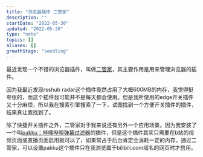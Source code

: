 ```yaml
---
title: "浏览器插件 二管家"
description: ""
startDate: "2022-05-30"
updated: "2022-05-30"
type: "note"
topics: []
aliases: []
growthStage: "seedling"
---
```


最近发现一个不错的浏览器插件，叫做[二管家](https://ainoob.com/zh/project/nooboss)，其主要作用是用来管理浏览器的插件。

因为我最近发现rsshub radar这个插件竟然占用了大概600MB的内存，我觉得挺夸张的，而这个插件我可能并不是每天都会使用。但是我所使用的edge开关插件又十分麻烦，所以我在搜索引擎搜索了一下，试图找到一个方便开关插件的插件，结果真让我找到了。

除了快捷开关插件之外，二管家对于我来说还有另外一个应用场景。因为我安装了一个叫[pakku：哔哩哔哩弹幕过滤器](https://chrome.google.com/webstore/detail/pakku%EF%BC%9A%E5%93%94%E5%93%A9%E5%93%94%E5%93%A9%E5%BC%B9%E5%B9%95%E8%BF%87%E6%BB%A4%E5%99%A8/jklfcpboamajpiikgkbjcnnnnooefbhh?hl=zh-CN)的插件，但是这个插件其实只需要在b站的视频页面或直播页面启用就可以了，如果常占于后台肯定会消耗一定的内存。通过二管家，可以设置pakku这个插件只在我浏览属于bilibili.com域名的网页时才启用。